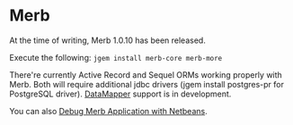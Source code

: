 = Merb =

At the time of writing, Merb 1.0.10 has been released.

Execute the following:
<code>jgem install merb-core merb-more</code>

There're currently Active Record and Sequel ORMs working properly with Merb. Both will require additional jdbc drivers (jgem install postgres-pr for PostgreSQL driver). [[DataMapper]] support is in development.

You can also [[MerbDebuggingWithNetbeans6_5|Debug Merb Application with Netbeans]].
